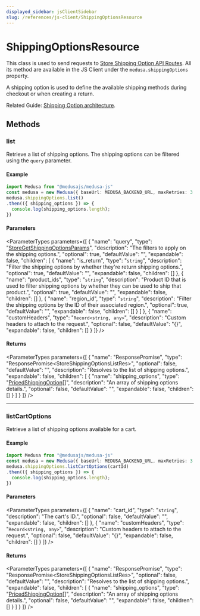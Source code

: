 ```yaml
---
displayed_sidebar: jsClientSidebar
slug: /references/js-client/ShippingOptionsResource
---
```



# ShippingOptionsResource

This class is used to send requests to [Store Shipping Option API Routes](https://docs.medusajs.com/api/store#shipping-options). All its method
are available in the JS Client under the `medusa.shippingOptions` property.

A shipping option is used to define the available shipping methods during checkout or when creating a return.

Related Guide: [Shipping Option architecture](https://docs.medusajs.com/modules/carts-and-checkout/shipping#shipping-option).

## Methods

### list

Retrieve a list of shipping options. The shipping options can be filtered using the `query` parameter.

#### Example

```ts
import Medusa from "@medusajs/medusa-js"
const medusa = new Medusa({ baseUrl: MEDUSA_BACKEND_URL, maxRetries: 3 })
medusa.shippingOptions.list()
.then(({ shipping_options }) => {
  console.log(shipping_options.length);
})
```

#### Parameters

<ParameterTypes parameters={[
  {
    "name": "query",
    "type": "[StoreGetShippingOptionsParams](../../medusa/classes/medusa.StoreGetShippingOptionsParams.mdx)",
    "description": "The filters to apply on the shipping options.",
    "optional": true,
    "defaultValue": "",
    "expandable": false,
    "children": [
      {
        "name": "is_return",
        "type": "`string`",
        "description": "Filter the shipping options by whether they're return shipping options.",
        "optional": true,
        "defaultValue": "",
        "expandable": false,
        "children": []
      },
      {
        "name": "product_ids",
        "type": "`string`",
        "description": "Product ID that is used to filter shipping options by whether they can be used to ship that product.",
        "optional": true,
        "defaultValue": "",
        "expandable": false,
        "children": []
      },
      {
        "name": "region_id",
        "type": "`string`",
        "description": "Filter the shipping options by the ID of their associated region.",
        "optional": true,
        "defaultValue": "",
        "expandable": false,
        "children": []
      }
    ]
  },
  {
    "name": "customHeaders",
    "type": "`Record<string, any>`",
    "description": "Custom headers to attach to the request.",
    "optional": false,
    "defaultValue": "{}",
    "expandable": false,
    "children": []
  }
]} />

#### Returns

<ParameterTypes parameters={[
  {
    "name": "ResponsePromise",
    "type": "ResponsePromise&#60;StoreShippingOptionsListRes&#62;",
    "optional": false,
    "defaultValue": "",
    "description": "Resolves to the list of shipping options.",
    "expandable": false,
    "children": [
      {
        "name": "shipping_options",
        "type": "[PricedShippingOption](../../medusa/types/medusa.PricedShippingOption.mdx)[]",
        "description": "An array of shipping options details.",
        "optional": false,
        "defaultValue": "",
        "expandable": false,
        "children": []
      }
    ]
  }
]} />

___

### listCartOptions

Retrieve a list of shipping options available for a cart.

#### Example

```ts
import Medusa from "@medusajs/medusa-js"
const medusa = new Medusa({ baseUrl: MEDUSA_BACKEND_URL, maxRetries: 3 })
medusa.shippingOptions.listCartOptions(cartId)
.then(({ shipping_options }) => {
  console.log(shipping_options.length);
})
```

#### Parameters

<ParameterTypes parameters={[
  {
    "name": "cart_id",
    "type": "`string`",
    "description": "The cart's ID.",
    "optional": false,
    "defaultValue": "",
    "expandable": false,
    "children": []
  },
  {
    "name": "customHeaders",
    "type": "`Record<string, any>`",
    "description": "Custom headers to attach to the request.",
    "optional": false,
    "defaultValue": "{}",
    "expandable": false,
    "children": []
  }
]} />

#### Returns

<ParameterTypes parameters={[
  {
    "name": "ResponsePromise",
    "type": "ResponsePromise&#60;StoreShippingOptionsListRes&#62;",
    "optional": false,
    "defaultValue": "",
    "description": "Resolves to the list of shipping options.",
    "expandable": false,
    "children": [
      {
        "name": "shipping_options",
        "type": "[PricedShippingOption](../../medusa/types/medusa.PricedShippingOption.mdx)[]",
        "description": "An array of shipping options details.",
        "optional": false,
        "defaultValue": "",
        "expandable": false,
        "children": []
      }
    ]
  }
]} />
